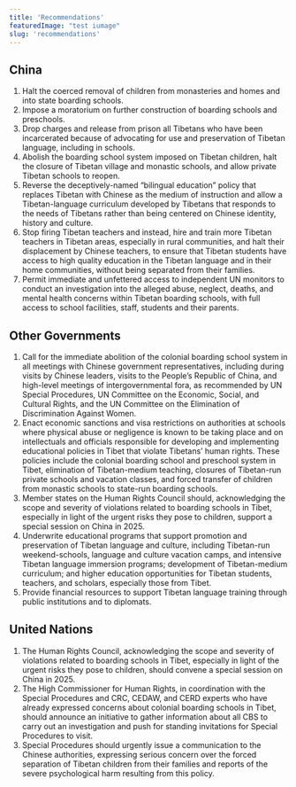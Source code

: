 ```yaml
---
title: 'Recommendations'
featuredImage: "test iumage"
slug: 'recommendations'
---
```


## China
1. Halt the coerced removal of children from monasteries and homes and into state boarding schools.
2. Impose a moratorium on further construction of boarding schools and preschools.
3. Drop charges and release from prison all Tibetans who have been incarcerated because of advocating for use and preservation of Tibetan language, including in schools.
4. Abolish the boarding school system imposed on Tibetan children, halt the closure of Tibetan village and monastic schools, and allow private Tibetan schools to reopen.
5. Reverse the deceptively-named “bilingual education” policy that replaces Tibetan with Chinese as the medium of instruction and allow a Tibetan-language curriculum developed by Tibetans that responds to the needs of Tibetans rather than being centered on Chinese identity, history and culture.
6. Stop firing Tibetan teachers and instead, hire and train more Tibetan teachers in Tibetan areas, especially in rural communities, and halt their displacement by Chinese teachers, to ensure that Tibetan students have access to high quality education in the Tibetan language and in their home communities, without being separated from their families.
7. Permit immediate and unfettered access to independent UN monitors to conduct an investigation into the alleged abuse, neglect, deaths, and mental health concerns within Tibetan boarding schools, with full access to school facilities, staff, students and their parents.


## Other Governments
1. Call for the immediate abolition of the colonial boarding school system in all meetings with Chinese government representatives, including during visits by Chinese leaders, visits to the People’s Republic of China, and high-level meetings of intergovernmental fora, as recommended by UN Special Procedures, UN Committee on the Economic, Social, and Cultural Rights, and the UN Committee on the Elimination of Discrimination Against Women.
2. Enact economic sanctions and visa restrictions on authorities at schools where physical abuse or negligence is known to be taking place and on intellectuals and officials responsible for developing and implementing educational policies in Tibet that violate Tibetans’ human rights. These policies include the colonial boarding school and preschool system in Tibet, elimination of Tibetan-medium teaching, closures of Tibetan-run private schools and vacation classes, and forced transfer of children from monastic schools to state-run boarding schools.
3. Member states on the Human Rights Council should, acknowledging the scope and severity of violations related to boarding schools in Tibet, especially in light of the urgent risks they pose to children, support a special session on China in 2025.
4. Underwrite educational programs that support promotion and preservation of Tibetan language and culture, including Tibetan-run weekend-schools, language and culture vacation camps, and intensive Tibetan language immersion programs; development of Tibetan-medium curriculum; and higher education opportunities for Tibetan students, teachers, and scholars, especially those from Tibet.
5. Provide financial resources to support Tibetan language training through public institutions and to diplomats.

## United Nations
1. The Human Rights Council, acknowledging the scope and severity of violations related to boarding schools in Tibet, especially in light of the urgent risks they pose to children, should convene a special session on China in 2025.
2. The High Commissioner for Human Rights, in coordination with the Special Procedures and CRC, CEDAW, and CERD experts who have already expressed concerns about colonial boarding schools in Tibet, should announce an initiative to gather information about all CBS to carry out an investigation and push for standing invitations for Special Procedures to visit. 
3. Special Procedures should urgently issue a communication to the Chinese authorities, expressing serious concern over the forced separation of Tibetan children from their families and reports of the severe psychological harm resulting from this policy.

